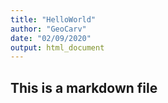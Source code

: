 ---
title: "HelloWorld"
author: "GeoCarv"
date: "02/09/2020"
output: html_document
---



## This is a markdown file

